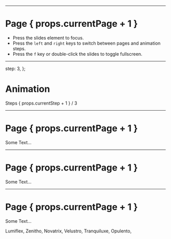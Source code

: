 <Cover
  title="Introducing UVSlides"
  subtitle="Advanced MDX Slides Component"
  footer="Latent Cat"
/>

<Background className="opacity-80">
  <Tranquiluxe />
</Background>

---

# Page { props.currentPage + 1 }

- Press the slides element to focus.
- Press the `left` and `right` keys to switch between pages and animation steps.
- Press the `f` key or double-click the slides to toggle fullscreen.

<Background className="opacity-70">
  <Novatrix />
</Background>

---

  step: 3,
};

# Animation

Steps { props.currentStep + 1 } / 3

<TestAnimation step={props.currentStep} />

<Background className="opacity-80">
  <Zenitho />
</Background>

---

# Page { props.currentPage + 1 }

Some Text...

<Background className="opacity-60">
  <Velustro />
</Background>

---

# Page { props.currentPage + 1 }

Some Text...

<Background className="opacity-60">
  <Lumiflex />
</Background>

---

# Page { props.currentPage + 1 }

Some Text...

<Background className="opacity-30">
  <Opulento />
</Background>

Lumiflex,
Zenitho,
Novatrix,
Velustro,
Tranquiluxe,
Opulento,

